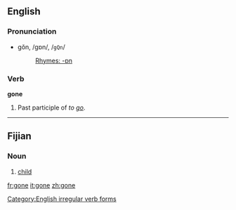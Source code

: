 ==English==

{{rank|along|four|wish|328|gone|times|girl|during}}

===Pronunciation===
*gŏn, /gɒn/, /<tt>gQn</tt>/
*:[[Rhymes:English:-ɒn|Rhymes: -ɒn]]

===Verb===
'''gone'''
#Past participle of ''to [[go]]''.

[[Category:English irregular verb forms]]

----

==Fijian==
===Noun===

# [[child]]

[[fr:gone]]
[[it:gone]]
[[zh:gone]]